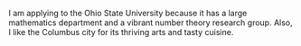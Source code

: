 I am applying to the Ohio State University because it has a large mathematics department and a vibrant number theory research group. Also, I like the Columbus city for its thriving arts and tasty cuisine.
